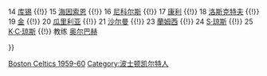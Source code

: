 {{Navbox
|name = 波士顿凯尔特人1959–60赛季NBA总冠军
|tracking = <includeonly>no</includeonly>
|titlestyle = {{NBA color cell|Boston Celtics |border=2}}
|belowstyle = {{NBA color cell2|Boston Celtics}}
|title = [[波士頓塞爾提克|<span style="color:White;">波士頓塞爾提克</span>]] 1959–60赛季NBA总冠军
|list1 = <div>
6 [[比尔·拉塞尔|拉塞尔]] {{!}}
14 [[鲍勃·库锡|库锡]] {{!}}
15 [[湯姆·海因索恩|海因索恩]] {{!}}
16 [[John Richter((basketball)|尼科尔斯]] {{!}}
17 [[杰纳·康利|康利]] {{!}}
18 [[吉姆·洛斯克特夫|洛斯克特夫]] {{!}}
19 [[莫里斯·金|金]] {{!}}
20 [[吉恩·瓜里利亚|瓜里利亚]] {{!}}
21 [[比尔·沙尔曼|沙尔曼]] {{!}}
23 [[弗兰克·蘭姆西|蘭姆西]] {{!}}
24 [[萨姆·琼斯 (篮球运动员)|S·琼斯]] {{!}}
25 [[K·C·琼斯|K·C·琼斯]] {{!}}
教练 [[阿诺德·奥尔巴赫|奥尔巴赫]]
</div>
}}<noinclude>
[[Category:NBA总冠军导航模板|Boston Celtics 1959-60]]
[[Category:波士顿凯尔特人]]
</noinclude>
